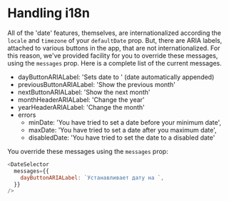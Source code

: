 
<Meta title="Custom Messages" />

# Handling i18n

All of the 'date' features, themselves, are internationalized according the `locale` and `timezone` of your `defaultDate` prop. But, there are ARIA labels, attached to various buttons in the app, that are not internationalized. For this reason, we've provided facility for you to override these messages, using the `messages` prop. Here is a complete list of the current messages.

- dayButtonARIALabel: 'Sets date to ' (date automatically appended)
- previousButtonARIALabel: 'Show the previous month'
- nextButtonARIALabel: 'Show the next month'
- monthHeaderARIALabel: 'Change the year'
- yearHeaderARIALabel: 'Change the month'
- errors
  - minDate: 'You have tried to set a date before your minimum date',
  - maxDate: 'You have tried to set a date after you maximum date',
  - disabledDate: 'You have tried to set the date to a disabled date'

You override these messages using the `messages` prop:

```js
<DateSelector
  messages={{
    dayButtonARIALabel: `Устанавливает дату на `,
  }}
/>
```
